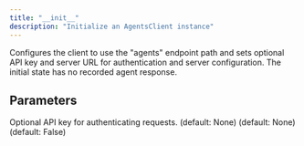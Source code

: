```yaml
---
title: "__init__"
description: "Initialize an AgentsClient instance"
---
```




Configures the client to use the "agents" endpoint path and sets optional API key and server URL for authentication and server configuration. The initial state has no recorded agent response.



## Parameters

<ParamField path="root_client" type="NotteClient">

</ParamField>

<ParamField path="api_key" type="UnionType[str, None]">
  Optional API key for authenticating requests. (default: None)
</ParamField>

<ParamField path="server_url" type="UnionType[str, None]">
   (default: None)
</ParamField>

<ParamField path="verbose" type="bool">
   (default: False)
</ParamField>
